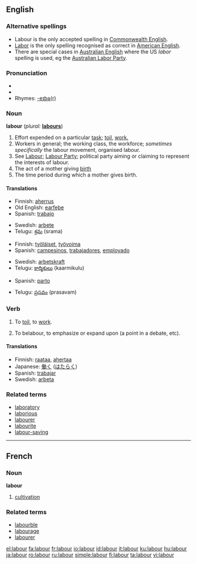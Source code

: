 ==English==

===Alternative spellings===
* Labour is the only accepted spelling in [[Wikipedia:Commonwealth English|Commonwealth English]].
* [[labor|Labor]] is the only spelling recognised as correct in [[Wikipedia:American English|American English]].
* There are special cases in [[Wikipedia:Australian English|Australian English]] where the US ''labor'' spelling is used, eg the [[Wikipedia:Australian Labor Party|Australian Labor Party]].

===Pronunciation===
* {{IPA|/leɪbə/}}
* {{audio|en-uk-labour.ogg|Audio (UK)}}
* Rhymes: [[Rhymes:English:-eɪbə(r)|-eɪbə(r)]]

===Noun===
'''labour'''  (''plural:'' '''[[labours]]''')

# Effort expended on a particular [[task]]; [[toil]], [[work.]]
# Workers in general; the working class, the workforce; ''sometimes specifically'' the labour movement, organised labour.
# See [[Labour]]; [[Labour Party]]; political party aiming or claiming to represent the interests of labour.
# The act of a mother giving [[birth]]
# The time period during which a mother gives birth.

====Translations====
{{trans-top|work}}
*Finnish: [[aherrus]]
*Old English: [[earfeþe]]
*Spanish: [[trabajo]]
{{trans-mid}}
*Swedish: [[arbete]]
*Telugu: [[శ్రమ]] (srama)
{{trans-bottom}}

{{trans-top|workers}}
*Finnish: [[työläiset]], [[työvoima]]
*Spanish: [[campesinos]], [[trabajadores]], [[employado]]
{{trans-mid}}
*Swedish: [[arbetskraft]]
*Telugu: [[కార్మికులు]] (kaarmikulu)
{{trans-bottom}}

{{trans-top|giving birth}}
*Spanish: [[parto]]
{{trans-mid}}
*Telugu: [[ప్రసవం]] (prasavam)
{{trans-bottom}}

===Verb===
{{en-verb}}

# {{intransitive}} To [[toil]], to [[work]].
# {{transitive}} To belabour, to emphasize or expand upon (a point in a debate, etc).

====Translations====
{{trans-top|to work}}
*Finnish: [[raataa]], [[ahertaa]]
*Japanese: [[働く]] ([[はたらく]])
*Spanish: [[trabajar]]
*Swedish: [[arbeta]]
{{trans-bottom}}

===Related terms===
*[[laboratory]]
*[[laborious]]
*[[labourer]]
*[[labourite]]
*[[labour-saving]]

----

==French==

===Noun===
'''labour''' {{m}}

# [[cultivation]]

===Related terms===
*[[labourble]]
*[[labourage]]
*[[labourer]]

[[el:labour]]
[[fa:labour]]
[[fr:labour]]
[[io:labour]]
[[id:labour]]
[[it:labour]]
[[ku:labour]]
[[hu:labour]]
[[ja:labour]]
[[ro:labour]]
[[ru:labour]]
[[simple:labour]]
[[fi:labour]]
[[ta:labour]]
[[vi:labour]]